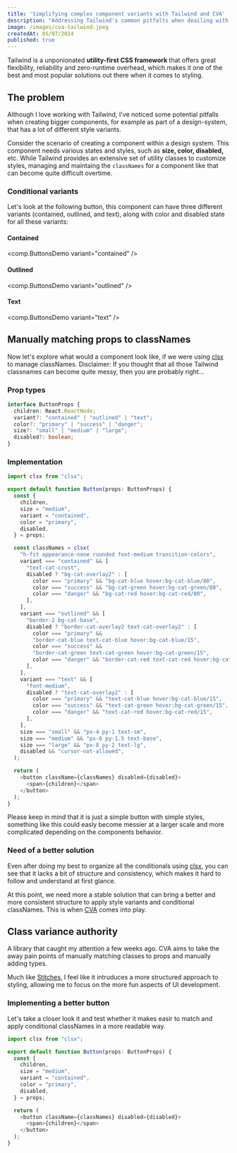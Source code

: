 ```yaml
---
title: 'Simplifying complex component variants with Tailwind and CVA'
description: "Addressing Tailwind's common pitfalts when deailing with different variants of one component using Class Variance Authority."
image: /images/cva-tailwind.jpeg
createdAt: 05/07/2024
published: true
---
```


Tailwind is a unponionated **utility-first CSS framework** that offers great
flexibility, reliability and zero-runtime overhead, which makes it one of the
best and most popular solutions out there when it comes to styling.

## The problem

Although I love working with Tailwind, I've noticed some potential pitfalls when
creating bigger components, for example as part of a design-system, that has a
lot of different style variants.

Consider the scenario of creating a component within a design system. This
component needs various states and styles, such as **size, color, disabled,**
etc. While Tailwind provides an extensive set of utility classes to customize
styles, managing and maintaing the `classNames` for a component like that can
become quite difficult overtime.

### Conditional variants

Let's look at the following button, this component can have three different
variants (contained, outlined, and text), along with color and disabled state
for all these variants:

#### Contained

<comp.ButtonsDemo variant="contained" />

#### Outlined

<comp.ButtonsDemo variant="outlined" />

#### Text

<comp.ButtonsDemo variant="text" />

## Manually matching props to classNames

Now let's explore what would a component look like, if we were using
[clsx](https://www.npmjs.com/package/clsx) to manage classNames. Disclaimer: If
you thought that all those Tailwind classnames can become quite messy, then you
are probably right...

### Prop types

```typescript
interface ButtonProps {
  children: React.ReactNode;
  variant?: "contained" | "outlined" | "text";
  color?: "primary" | "success" | "danger";
  size?: "small" | "medium" | "large";
  disabled?: boolean;
}
```

### Implementation

```typescript
import clsx from "clsx";

export default function Button(props: ButtonProps) {
  const {
    children,
    size = "medium",
    variant = "contained",
    color = "primary",
    disabled,
  } = props;

  const classNames = clsx(
    "h-fit appearance-none rounded font-medium transition-colors",
    variant === "contained" && [
      "text-cat-crust",
      disabled ? "bg-cat-overlay2" : [
        color === "primary" && "bg-cat-blue hover:bg-cat-blue/80",
        color === "success" && "bg-cat-green hover:bg-cat-green/80",
        color === "danger" && "bg-cat-red hover:bg-cat-red/80",
      ],
    ],
    variant === "outlined" && [
      "border-2 bg-cat-base",
      disabled ? "border-cat-overlay2 text-cat-overlay2" : [
        color === "primary" &&
        "border-cat-blue text-cat-blue hover:bg-cat-blue/15",
        color === "success" &&
        "border-cat-green text-cat-green hover:bg-cat-green/15",
        color === "danger" && "border-cat-red text-cat-red hover:bg-cat-red/15",
      ],
    ],
    variant === "text" && [
      "font-medium",
      disabled ? "text-cat-overlay2" : [
        color === "primary" && "text-cat-blue hover:bg-cat-blue/15",
        color === "success" && "text-cat-green hover:bg-cat-green/15",
        color === "danger" && "text-cat-red hover:bg-cat-red/15",
      ],
    ],
    size === "small" && "px-4 py-1 text-sm",
    size === "medium" && "px-6 py-1.5 text-base",
    size === "large" && "px-8 py-2 text-lg",
    disabled && "cursor-not-allowed",
  );

  return (
    <button className={classNames} disabled={disabled}>
      <span>{children}</span>
    </button>
  );
}
```

Please keep in mind that it is just a simple button with simple styles,
something like this could easly become messier at a larger scale and more
complicated depending on the components behavior.

### Need of a better solution

Even after doing my best to organize all the conditionals using
[clsx](https://www.npmjs.com/package/clsx), you can see that it lacks a bit of
structure and consistency, which makes it hard to follow and understand at first
glance.

At this point, we need more a stable solution that can bring a better and more
consistent structure to apply style variants and conditional classNames. This is
when [CVA](https://cva.style/) comes into play.

## Class variance authority

A library that caught my attention a few weeks ago. CVA aims to take the away
pain points of manually matching classes to props and manually adding types.

Much like [Stitches](https://stitches.dev/), I feel like it intruduces a more
structured approach to styling, allowing me to focus on the more fun aspects of
UI development.

### Implementing a better button

Let's take a closer look it and test whether it makes easir to match and apply
conditional classNames in a more readable way.

```typescript
import clsx from "clsx";

export default function Button(props: ButtonProps) {
  const {
    children,
    size = "medium",
    variant = "contained",
    color = "primary",
    disabled,
  } = props;

  return (
    <button className={classNames} disabled={disabled}>
      <span>{children}</span>
    </button>
  );
}
```
